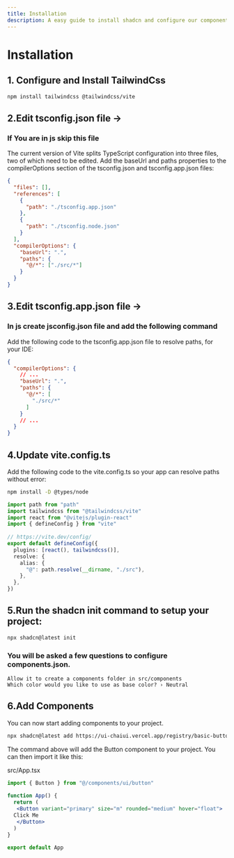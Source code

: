 ```yaml
---
title: Installation
description: A easy guide to install shadcn and configure our components
---
```



# Installation 

## 1. Configure and Install TailwindCss

```bash
npm install tailwindcss @tailwindcss/vite
```

## 2.Edit tsconfig.json file ->
###  If You are in js skip this file
The current version of Vite splits TypeScript configuration into three files, two of which need to be edited. Add the baseUrl and paths properties to the compilerOptions section of the tsconfig.json and tsconfig.app.json files:

```json
{
  "files": [],
  "references": [
    {
      "path": "./tsconfig.app.json"
    },
    {
      "path": "./tsconfig.node.json"
    }
  ],
  "compilerOptions": {
    "baseUrl": ".",
    "paths": {
      "@/*": ["./src/*"]
    }
  }
}
```

## 3.Edit tsconfig.app.json file -> 
### In js create jsconfig.json file and add the  following command
Add the following code to the tsconfig.app.json file to resolve paths, for your IDE:

```json
{
  "compilerOptions": {
    // ...
    "baseUrl": ".",
    "paths": {
      "@/*": [
        "./src/*"
      ]
    }
    // ...
  }
}
```

## 4.Update vite.config.ts
Add the following code to the vite.config.ts so your app can resolve paths without error:

```bash
npm install -D @types/node
```

```ts
import path from "path"
import tailwindcss from "@tailwindcss/vite"
import react from "@vitejs/plugin-react"
import { defineConfig } from "vite"
 
// https://vite.dev/config/
export default defineConfig({
  plugins: [react(), tailwindcss()],
  resolve: {
    alias: {
      "@": path.resolve(__dirname, "./src"),
    },
  },
})
```


## 5.Run the shadcn init command to setup your project:


```bash
npx shadcn@latest init
```

### You will be asked a few questions to configure components.json.

```
Allow it to create a components folder in src/components
Which color would you like to use as base color? › Neutral
```

## 6.Add Components
You can now start adding components to your project.
```bash
npx shadcn@latest add https://ui-chaiui.vercel.app/registry/basic-button.json
```

The command above will add the Button component to your project. You can then import it like this:

src/App.tsx
```jsx
import { Button } from "@/components/ui/button"
 
function App() {
  return (
   <Button variant="primary" size="m" rounded="medium" hover="float">
  Click Me
   </Button>
  )
}

export default App
 ```